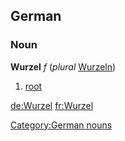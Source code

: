 ==German==
===Noun===
'''Wurzel''' ''f'' (''plural'' [[Wurzeln]])
# [[root]]

[[Category:German nouns]]

[[de:Wurzel]]
[[fr:Wurzel]]